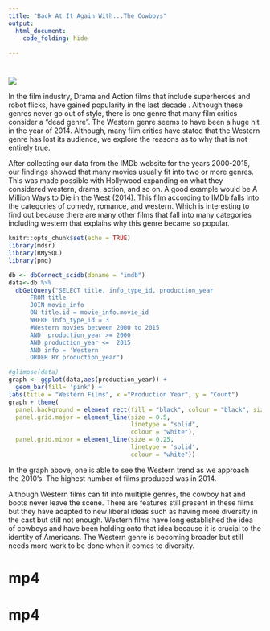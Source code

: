 ```yaml
---
title: "Back At It Again With...The Cowboys"
output: 
  html_document:
    code_folding: hide
 
---
```

# {.centered}
![](Desktop/giphy-1.gif)

In the film industry, Drama and Action films that include superheroes and robot flicks, have gained popularity in the last decade . Although these genres never go out of style, there is one genre that many film critics consider a “dead genre”. The Western genre seems to have been a huge hit in the year of 2014. Although, many film critics have stated that the Western genre has lost its audience, we explore the reasons as to why that is not entirely true.

After collecting our data from the IMDb website for the years 2000-2015, our findings showed that many movies usually fit into two or more genres. This was made possible with Hollywood expanding on what they considered western, drama, action, and so on. A good example would be A Million Ways to Die in the West (2014). This film according to IMDb falls into the categories of comedy, romance, and western. Which is interesting to find out because there are many other films that fall into many categories including western that explains why this genre became so popular.

```r

knitr::opts_chunk$set(echo = TRUE)
library(mdsr)
library(RMySQL)
library(png)

db <- dbConnect_scidb(dbname = "imdb")
data<-db %>%
  dbGetQuery("SELECT title, info_type_id, production_year
      FROM title
      JOIN movie_info
      ON title.id = movie_info.movie_id
      WHERE info_type_id = 3
      #Western movies between 2000 to 2015
      AND  production_year >= 2000
      AND production_year <=  2015
      AND info = 'Western'
      ORDER BY production_year")
```



```r
#glimpse(data)
graph <- ggplot(data,aes(production_year)) + 
  geom_bar(fill= 'pink') +
labs(title = "Western Films", x ="Production Year", y = "Count")
graph + theme(
  panel.background = element_rect(fill = "black", colour = "black", size = 0.5, linetype = "solid"),
  panel.grid.major = element_line(size = 0.5,
                                  linetype = "solid",
                                  colour = "white"),
  panel.grid.minor = element_line(size = 0.25,
                                  linetype = 'solid',
                                  colour = "white"))
```


In the graph above, one is able to see the Western trend as we approach the 2010’s. The highest number of films produced was in 2014. 

Although Western films can fit into multiple genres, the cowboy hat and boots never leave the scene. There are features still present in these films but they have adapted to new liberal ideas such as having more diversity in the cast but still not enough. Western films have long established the idea of cowboys and have been holding onto that idea because it is crucial to the identity of Americans. The Western genre is becoming broader but still needs more work to be done when it comes to diversity.


# mp4
# mp4
